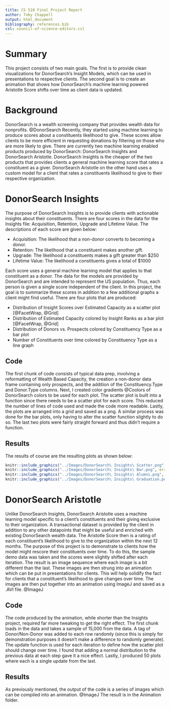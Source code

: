 ```yaml
---
title: CS 510 Final Project Report
author: Toby Chappell
output: html_document
bibliography: references.bib
csl: council-of-science-editors.csl
---
```


# Summary
This project consists of two main goals. The first is to provide clean visualizations for DonorSearch's Insight Models, which can be used in presentations to respective clients. The second goal is to create an animation that shows how DonorSearch's machine learning powered Aristotle Score shifts over time as client data is updated.

# Background
DonorSearch is a wealth screening company that provides wealth data for nonprofits. @DonorSearch Recently, they started using machine learning to produce scores about a constituents likelihood to give. These scores allow clients to be more efficient in requesting donations by filtering on those who are more likely to give. There are currently two machine learning enabled products produced by DonorSearch: DonorSearch Insights and DonorSearch Aristotle. DonorSearch Insights is the cheaper of the two products that provides clients a general machine learning score that rates a constituent as a giver. DonorSearch Aristotle on the other hand uses a custom model for a client that rates a constituents likelihood to give to their respective organization.

# DonorSearch Insights
The purpose of DonorSearch Insights is to provide clients with actionable insights about their constituents. There are four scores in the data for the Insights file: Acquisition, Retention, Upgrade and Lifetime Value. The descriptions of each score are given below:

* Acquisition: The likelihood that a non-donor converts to becoming a donor.
* Retention: The likelihood that a constituent makes another gift.
* Upgrade: The likelihood a constituents makes a gift greater than $250
* Lifetime Value: The likelihood a constituents gives a total of $1000

Each score uses a general machine learning model that applies to that constituent as a donor. The data for the models are provided by DonorSearch and are intended to represent the US population. Thus, each person is given a single score independent of the client. In this project, the goal is to summarize these scores in addition to a few additional graphs a client might find useful. There are four plots that are produced:

* Distribution of Insight Scores over Estimated Capacity as a scatter plot [@FacetWrap, @Grid]
* Distribution of Estimated Capacity colored by Insight Ranks as a bar plot [@FacetWrap, @Grid]
* Distribution of Donors vs. Prospects colored by Constituency Type as a bar plot
* Number of Constituents over time colored by Constituency Type as a line graph

## Code
The first chunk of code consists of typical data prep, involving a reformatting of Wealth Based Capacity, the creation a non-donor data frame containing only prospects, and the addition of the Constituency.Type and Donor.Type columns. Next, I created color gradients @Coolors of DonorSearch colors to be used for each plot. The scatter plot is built into a function since there needs to be a scatter plot for each score. This reduced the number of lines of code used and made the code more readable. Lastly, the plots are arranged into a grid and saved as a png. A similar process was done for the bar plots, only having to alter the scatter function slightly to do so. The last two plots were fairly straight forward and thus didn't require a function.

## Results
The results of course are the resulting plots as shown below:
```r
knitr::include_graphics("../Images/DonorSearch\ Insights\ Scatter.png", error = FALSE)
knitr::include_graphics("../Images/DonorSearch\ Insights\ Bar.png", error = FALSE)
knitr::include_graphics("../Images/DonorSearch\ Insights\ Alumni.png", error = FALSE)
knitr::include_graphics("../Images/DonorSearch\ Insights\ Graduation.png", error = FALSE)
```

# DonorSearch Aristotle
Unlike DonorSearch Insights, DonorSearch Aristotle uses a machine learning model specific to a client's constituents and their giving exclusive to their organization. A transactional dataset is provided by the client in addition to any other datapoints that might be useful and enriched with existing DonorSearch wealth data. The Aristotle Score then is a rating of each constituent's likelihood to give to the organization within the next 12 months. The purpose of this project is to demonstrate to clients how the model might rescore their constituents over time. To do this, the sample demo data was taken and the scores were slightly shifted after each iteration. The result is an image sequence where each image is a bit different than the last. These images are then strung into an animation which can be put in presentations for clients. This will help solidify the fact for clients that a constituent's likelihood to give changes over time. The images are then put together into an animation using ImageJ and saved as a .AVI file. @ImageJ

## Code
The code produced by the animation, while shorter than the Insights project, required far more tweaking to get the right effect. The first chunk loads in the data and takes a sample of 15,000 from the data. A tag of Donor/Non-Donor was added to each row randomly (since this is simply for demonstration purposes it doesn't make a difference to randomly generate). The update function is used for each iteration to define how the scatter plot should change over time. I found that adding a normal distribution to the previous data at each step gave it a nice effect. Lastly, I produced 50 plots where each is a single update from the last.

## Results
As previously mentioned, the output of the code is a series of images which can be compiled into an animation. @ImageJ The result is in the Animation folder.
